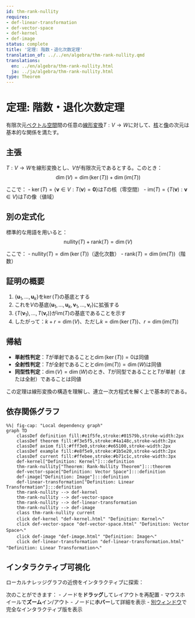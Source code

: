 ```yaml
---
id: thm-rank-nullity
requires:
- def-linear-transformation
- def-vector-space
- def-kernel
- def-image
status: complete
title: '定理: 階数・退化次数定理'
translation_of: ../../en/algebra/thm-rank-nullity.qmd
translations:
  en: ../en/algebra/thm-rank-nullity.html
  ja: ../ja/algebra/thm-rank-nullity.html
type: Theorem
---
```


# 定理: 階数・退化次数定理 {#thm-rank-nullity}

有限次元[ベクトル空間](def-vector-space.qmd)間の任意の[線形変換](def-linear-transformation.qmd)$T: V \to W$に対して、[核](def-kernel.qmd)と[像](def-image.qmd)の次元は基本的な関係を満たす。

## 主張

$T: V \to W$を線形変換とし、$V$が有限次元であるとする。このとき：
$$\dim(V) = \dim(\ker(T)) + \dim(\text{im}(T))$$

ここで：
- $\ker(T) = \{\mathbf{v} \in V : T(\mathbf{v}) = \mathbf{0}\}$は$T$の核（零空間）
- $\text{im}(T) = \{T(\mathbf{v}) : \mathbf{v} \in V\}$は$T$の像（値域）

## 別の定式化

標準的な用語を用いると：
$$\text{nullity}(T) + \text{rank}(T) = \dim(V)$$

ここで：
- $\text{nullity}(T) = \dim(\ker(T))$（退化次数）
- $\text{rank}(T) = \dim(\text{im}(T))$（階数）

## 証明の概要

1. $\{\mathbf{u}_1, \ldots, \mathbf{u}_k\}$を$\ker(T)$の基底とする
2. これを$V$の基底$\{\mathbf{u}_1, \ldots, \mathbf{u}_k, \mathbf{v}_1, \ldots, \mathbf{v}_r\}$に拡張する
3. $\{T(\mathbf{v}_1), \ldots, T(\mathbf{v}_r)\}$が$\text{im}(T)$の基底であることを示す
4. したがって：$k + r = \dim(V)$、ただし$k = \dim(\ker(T))$、$r = \dim(\text{im}(T))$

## 帰結

- **単射性判定**：$T$が単射であることと$\dim(\ker(T)) = 0$は同値
- **全射性判定**：$T$が全射であることと$\dim(\text{im}(T)) = \dim(W)$は同値
- **同型性判定**：$\dim(V) = \dim(W)$のとき、$T$が同型であることと$T$が単射（または全射）であることは同値

この定理は線形変換の構造を理解し、連立一次方程式を解く上で基本的である。

## 依存関係グラフ

```mermaid
%%| fig-cap: "Local dependency graph"
graph TD
    classDef definition fill:#e1f5fe,stroke:#01579b,stroke-width:2px
    classDef theorem fill:#f3e5f5,stroke:#4a148c,stroke-width:2px
    classDef axiom fill:#fff3e0,stroke:#e65100,stroke-width:2px
    classDef example fill:#e8f5e9,stroke:#1b5e20,stroke-width:2px
    classDef current fill:#ffebee,stroke:#b71c1c,stroke-width:3px
    def-kernel["Definition: Kernel"]:::definition
    thm-rank-nullity["Theorem: Rank-Nullity Theorem"]:::theorem
    def-vector-space["Definition: Vector Space"]:::definition
    def-image["Definition: Image"]:::definition
    def-linear-transformation["Definition: Linear Transformation"]:::definition
    thm-rank-nullity --> def-kernel
    thm-rank-nullity --> def-vector-space
    thm-rank-nullity --> def-linear-transformation
    thm-rank-nullity --> def-image
    class thm-rank-nullity current
    click def-kernel "def-kernel.html" "Definition: Kernelへ"
    click def-vector-space "def-vector-space.html" "Definition: Vector Spaceへ"
    click def-image "def-image.html" "Definition: Imageへ"
    click def-linear-transformation "def-linear-transformation.html" "Definition: Linear Transformationへ"
```

## インタラクティブ可視化

ローカルナレッジグラフの近傍をインタラクティブに探索：

::: {.graph-viz data-id="thm-rank-nullity" data-width="700" data-height="500"}
:::

次のことができます：
- ノードを**ドラッグ**してレイアウトを再配置
- マウスホイールで**ズーム**イン/アウト
- ノードに**ホバー**して詳細を表示
- [別ウィンドウ](../../output/interactive/thm-rank-nullity.html){target="_blank"}で完全なインタラクティブ版を表示

